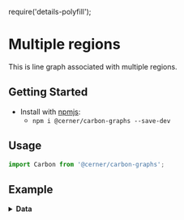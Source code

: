 require('details-polyfill');

# Multiple regions

This is line graph associated with multiple regions.

## Getting Started

- Install with [npmjs](https://www.npmjs.com):
  - `npm i @cerner/carbon-graphs --save-dev`

## Usage
```js
import Carbon from '@cerner/carbon-graphs';
```
## Example
<LineGraph />

<details>
<summary style={{fontSize: 24 }}>
<b>Data</b>
</summary>

### Graph Config object
<GraphConfig />

### Data object
<DataObject />
</details>
